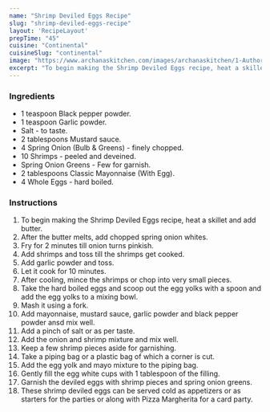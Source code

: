 ---
name: "Shrimp Deviled Eggs Recipe"
slug: "shrimp-deviled-eggs-recipe"
layout: 'RecipeLayout'
prepTime: "45"
cuisine: "Continental"
cuisineSlug: "continental"
image: "https://www.archanaskitchen.com/images/archanaskitchen/1-Author/rakshak/Shrimp_Deviled_Eggs.jpg"
excerpt: "To begin making the Shrimp Deviled Eggs recipe, heat a skillet and add butter"
---

### Ingredients

- 1 teaspoon Black pepper powder.
- 1 teaspoon Garlic powder.
- Salt - to taste.
- 2 tablespoons Mustard sauce.
- 4 Spring Onion (Bulb & Greens) - finely chopped.
- 10 Shrimps - peeled and deveined.
- Spring Onion Greens - Few for garnish.
- 2 tablespoons Classic Mayonnaise (With Egg).
- 4 Whole Eggs - hard boiled.

### Instructions

1. To begin making the Shrimp Deviled Eggs recipe, heat a skillet and add butter.
1. After the butter melts, add chopped spring onion whites.
1. Fry for 2 minutes till onion turns pinkish.
1. Add shrimps and toss till the shrimps get cooked.
1. Add garlic powder and toss.
1. Let it cook for 10 minutes.
1. After cooling, mince the shrimps or chop into very small pieces.
1. Take the hard boiled eggs and scoop out the egg yolks with a spoon and add the egg yolks to a mixing bowl.
1. Mash it using a fork.
1. Add mayonnaise, mustard sauce, garlic powder and black pepper powder ansd mix well.
1. Add a pinch of salt or as per taste.
1. Add the onion and shrimp mixture and mix well.
1. Keep a few shrimp pieces aside for garnishing.
1. Take a piping bag or a plastic bag of which a corner is cut.
1. Add the egg yolk and mayo mixture to the piping bag.
1. Gently fill the egg white cups with 1 tablespoon of the filling.
1. Garnish the deviled eggs with shrimp pieces and spring onion greens.
1. These shrimp deviled eggs can be served cold as appetizers or as starters for the parties or along with Pizza Margherita for a card party.
